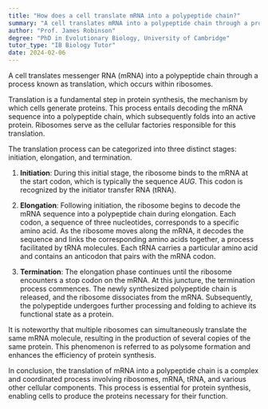 ```yaml
---
title: "How does a cell translate mRNA into a polypeptide chain?"
summary: "A cell translates mRNA into a polypeptide chain through a process called translation, which occurs in the ribosomes."
author: "Prof. James Robinson"
degree: "PhD in Evolutionary Biology, University of Cambridge"
tutor_type: "IB Biology Tutor"
date: 2024-02-06
---
```


A cell translates messenger RNA (mRNA) into a polypeptide chain through a process known as translation, which occurs within ribosomes.

Translation is a fundamental step in protein synthesis, the mechanism by which cells generate proteins. This process entails decoding the mRNA sequence into a polypeptide chain, which subsequently folds into an active protein. Ribosomes serve as the cellular factories responsible for this translation.

The translation process can be categorized into three distinct stages: initiation, elongation, and termination. 

1. **Initiation**: During this initial stage, the ribosome binds to the mRNA at the start codon, which is typically the sequence $AUG$. This codon is recognized by the initiator transfer RNA (tRNA).

2. **Elongation**: Following initiation, the ribosome begins to decode the mRNA sequence into a polypeptide chain during elongation. Each codon, a sequence of three nucleotides, corresponds to a specific amino acid. As the ribosome moves along the mRNA, it decodes the sequence and links the corresponding amino acids together, a process facilitated by tRNA molecules. Each tRNA carries a particular amino acid and contains an anticodon that pairs with the mRNA codon.

3. **Termination**: The elongation phase continues until the ribosome encounters a stop codon on the mRNA. At this juncture, the termination process commences. The newly synthesized polypeptide chain is released, and the ribosome dissociates from the mRNA. Subsequently, the polypeptide undergoes further processing and folding to achieve its functional state as a protein.

It is noteworthy that multiple ribosomes can simultaneously translate the same mRNA molecule, resulting in the production of several copies of the same protein. This phenomenon is referred to as polysome formation and enhances the efficiency of protein synthesis.

In conclusion, the translation of mRNA into a polypeptide chain is a complex and coordinated process involving ribosomes, mRNA, tRNA, and various other cellular components. This process is essential for protein synthesis, enabling cells to produce the proteins necessary for their function.
    